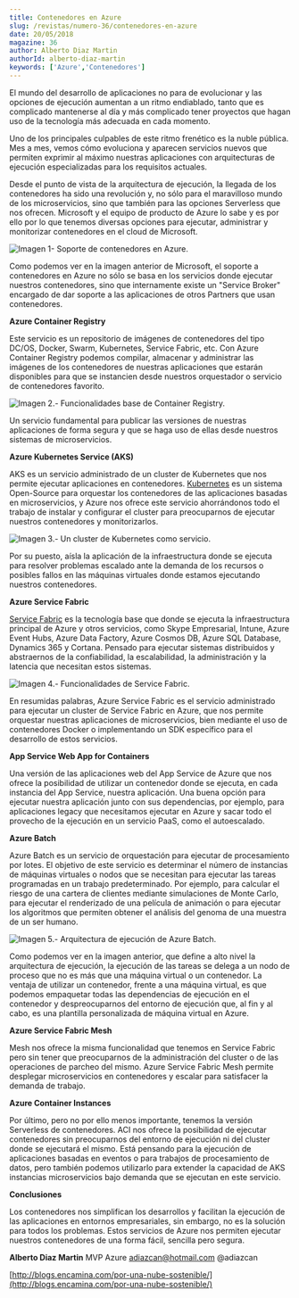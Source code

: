 ```yaml
---
title: Contenedores en Azure
slug: /revistas/numero-36/contenedores-en-azure
date: 20/05/2018
magazine: 36
author: Alberto Diaz Martin
authorId: alberto-diaz-martin
keywords: ['Azure','Contenedores']
---
```






El mundo del desarrollo de aplicaciones no para de evolucionar y las opciones de ejecución aumentan a un ritmo endiablado, tanto que es complicado mantenerse al día y más complicado tener proyectos que hagan uso de la tecnología más adecuada en cada momento.

Uno de los principales culpables de este ritmo frenético es la nuble pública. Mes a mes, vemos cómo evoluciona y aparecen servicios nuevos que permiten exprimir al máximo nuestras aplicaciones con arquitecturas de ejecución especializadas para los requisitos actuales.

Desde el punto de vista de la arquitectura de ejecución, la llegada de los contenedores ha sido una revolución y, no sólo para el maravilloso mundo de los microservicios, sino que también para las opciones Serverless que nos ofrecen. Microsoft y el equipo de producto de Azure lo sabe y es por ello por lo que tenemos diversas opciones para ejecutar, administrar y monitorizar contenedores en el cloud de Microsoft.

​![Imagen 1- Soporte de contenedores en Azure.](../../../images/numero36/contenedores-en-azure/image1.png)

Como podemos ver en la imagen anterior de Microsoft, el soporte a contenedores en Azure no sólo se basa en los servicios donde ejecutar nuestros contenedores, sino que internamente existe un "Service Broker" encargado de dar soporte a las aplicaciones de otros Partners que usan contenedores.

**Azure Container Registry**

Este servicio es un repositorio de imágenes de contenedores del tipo DC/OS, Docker, Swarm, Kubernetes, Service Fabric, etc. Con Azure Container Registry podemos compilar, almacenar y administrar las imágenes de los contenedores de nuestras aplicaciones que estarán disponibles para que se instancien desde nuestros orquestador o servicio de contenedores favorito.

![Imagen 2.- Funcionalidades base de Container Registry.](../../../images/numero36/contenedores-en-azure/image2.png)

Un servicio fundamental para publicar las versiones de nuestras aplicaciones de forma segura y que se haga uso de ellas desde nuestros sistemas de microservicios.

**Azure Kubernetes Service (AKS)**

AKS es un servicio administrado de un cluster de Kubernetes que nos permite ejecutar aplicaciones en contenedores. [Kubernetes](https://kubernetes.io/) es un sistema Open-Source para orquestar los contenedores de las aplicaciones basadas en microservicios, y Azure nos ofrece este servicio ahorrándonos todo el trabajo de instalar y configurar el cluster para preocuparnos de ejecutar nuestros contenedores y monitorizarlos.

![Imagen 3.- Un cluster de Kubernetes como servicio.](../../../images/numero36/contenedores-en-azure/image3.png)

Por su puesto, aísla la aplicación de la infraestructura donde se ejecuta para resolver problemas escalado ante la demanda de los recursos o posibles fallos en las máquinas virtuales donde estamos ejecutando nuestros contenedores.

**Azure Service Fabric**

[Service Fabric](https://github.com/Microsoft/service-fabric) es la tecnología base que donde se ejecuta la infraestructura principal de Azure y otros servicios, como Skype Empresarial, Intune, Azure Event Hubs, Azure Data Factory, Azure Cosmos DB, Azure SQL Database, Dynamics 365 y Cortana. Pensado para ejecutar sistemas distribuidos y abstraernos de la confiabilidad, la escalabilidad, la administración y la latencia que necesitan estos sistemas.

![Imagen 4.- Funcionalidades de Service Fabric.](../../../images/numero36/contenedores-en-azure/image4.png)

En resumidas palabras, Azure Service Fabric es el servicio administrado para ejecutar un cluster de Service Fabric en Azure, que nos permite orquestar nuestras aplicaciones de microservicios, bien mediante el uso de contenedores Docker o implementando un SDK específico para el desarrollo de estos servicios.

**App Service Web App for Containers**

Una versión de las aplicaciones web del App Service de Azure que nos ofrece la posibilidad de utilizar un contenedor donde se ejecuta, en cada instancia del App Service, nuestra aplicación. Una buena opción para ejecutar nuestra aplicación junto con sus dependencias, por ejemplo, para aplicaciones legacy que necesitamos ejecutar en Azure y sacar todo el provecho de la ejecución en un servicio PaaS, como el autoescalado.

**Azure Batch**

Azure Batch es un servicio de orquestación para ejecutar de procesamiento por lotes. El objetivo de este servicio es determinar el número de instancias de máquinas virtuales o nodos que se necesitan para ejecutar las tareas programadas en un trabajo predeterminado. Por ejemplo, para calcular el riesgo de una cartera de clientes mediante simulaciones de Monte Carlo, para ejecutar el renderizado de una película de animación o para ejecutar los algoritmos que permiten obtener el análisis del genoma de una muestra de un ser humano.

![Imagen 5.- Arquitectura de ejecución de Azure Batch.](../../../images/numero36/contenedores-en-azure/image5.png)

Como podemos ver en la imagen anterior, que define a alto nivel la arquitectura de ejecución, la ejecución de las tareas se delega a un nodo de proceso que no es más que una máquina virtual o un contenedor. La ventaja de utilizar un contenedor, frente a una máquina virtual, es que podemos empaquetar todas las dependencias de ejecución en el contenedor y despreocuparnos del entorno de ejecución que, al fin y al cabo, es una plantilla personalizada de máquina virtual en Azure.

**Azure Service Fabric Mesh**

Mesh nos ofrece la misma funcionalidad que tenemos en Service Fabric pero sin tener que preocuparnos de la administración del cluster o de las operaciones de parcheo del mismo. Azure Service Fabric Mesh permite desplegar microservicios en contenedores y escalar para satisfacer la demanda de trabajo.

**Azure Container Instances**

Por último, pero no por ello menos importante, tenemos la versión Serverless de contenedores. ACI nos ofrece la posibilidad de ejecutar contenedores sin preocuparnos del entorno de ejecución ni del cluster donde se ejecutará el mismo. Está pensando para la ejecución de aplicaciones basadas en eventos o para trabajos de procesamiento de datos, pero también podemos utilizarlo para extender la capacidad de AKS instancias microservicios bajo demanda que se ejecutan en este servicio.

**Conclusiones**

Los contenedores nos simplifican los desarrollos y facilitan la ejecución de las aplicaciones en entornos empresariales, sin embargo, no es la solución para todos los problemas. Estos servicios de Azure nos permiten ejecutar nuestros contenedores de una forma fácil, sencilla pero segura.



**Alberto Diaz Martin**
 MVP Azure
 adiazcan@hotmail.com
 @adiazcan

[http://blogs.encamina.com/por-una-nube-sostenible/](http://blogs.encamina.com/por-una-nube-sostenible/)

